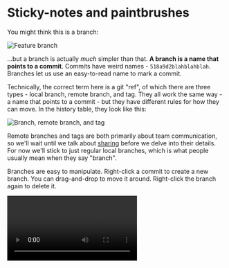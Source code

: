 
# Sticky-notes and paintbrushes

You might think this is a branch:

![Feature branch](branches/sticky-notes-and-paintbrushes/simple-branch.png)

...but a branch is actually _much_ simpler than that. **A branch is a name that points to a commit**. Commits have weird names - `518a9d2blahblahblah`. Branches let us use an easy-to-read name to mark a commit.

Technically, the correct term here is a git "ref", of which there are three types - local branch, remote branch, and tag. They all work the same way - a name that points to a commit - but they have different rules for how they can move. In the history table, they look like this:

![Branch, remote branch, and tag](branches/sticky-notes-and-paintbrushes/local-branch-remote-branch-tag.png)

<BranchTable />

Remote branches and tags are both primarily about team communication, so we'll wait until we talk about [sharing](/share) before we delve into their details. For now we'll stick to just regular local branches, which is what people usually mean when they say "branch".

Branches are easy to manipulate. Right-click a commit to create a new branch. You can drag-and-drop to move it around. Right-click the branch again to delete it.

<Video mp4="branches/sticky-notes-and-paintbrushes/branch-drag.mp4"/>

We can use a branch in two ways:

1. As a paintbrush for making new commmits.
2. As a sticky-note to mark a specific spot in history.

## Using a branch as a paintbrush

Remember that a commit is a snapshot of every single file in your project folder. Surprisingly, when you click a commit, you won't see all the files in the snapshot - you'll see _changes_. X was added, Y was deleted, Z was changed. That's because **every commit knows who its parent is, so that you know what to compare it to.** When you click a commit, it shows you what files have changed relative to its parent.

**When you make a new commit, you can choose any commit in the whole repository to be the starting point.** You can even make a commit with no parents, or two parents, or ten parents, but we'll get to that later. Almost every commit you make will have just one parent.

**The `HEAD` branch determines the starting point for the next commit.** When the next commit is made, the `HEAD` branch will automatically move so that it points to the new commit. Here's an example of what that looks like in practice:

<Video mp4="branches/sticky-notes-and-paintbrushes/branch-create-fork.mp4"/>

Here's what happened in the video above:

1. We start off with six new files in our working copy, named 1, 2, 3, A, B, C.
2. We create a new branch, and name it `123`.
3. We checkout `123` (this makes `123` the new `HEAD`).
4. We commit 1, then 2, then 3.
5. We create another new branch, name it `ABC`, and check it out (now `ABC` is the new `HEAD`).
6. `123` disappears, so we add it as a tip.
   - This is surprising and weird! Don't worry, we'll soon explain.
7. We commit A, then B, then C.

You'll find all kinds of advice on how you should name your branches. Remember this: **just as a painting is made of paint rather than brushes, so too is a repository made of commits rather than branches.** Naming conventions are important when you're sharing work with a team, but for branches that are just for yourself, don't spend any more time on their names than you would on any other sticky-note - they're not a part of your project's permanent history.

## Using a branch as a sticky note

In the previous example, something surprising happened when we checked out `ABC`. `123` disappeared! But when we added it back as a "tip", it just magically came back! What's going on?

As far as the files in your working copy are concerned, the only commits that matter are the ancestors of the `HEAD` commit - none of the other commits have any effect. As you'll see when you learn more about moving commits around, it's common to make a bunch of messy commits and later throw them away. You don't want a bunch of discarded commits cluttering up your history table, so DiffPlug only shows you the ancestor commits. **If you want to see commits which aren't ancestors of `HEAD`, you have to explicitly add a branch to tips which does have those commits as ancestors.**

The tips section is useful for searching for branches and navigating history. When you hover the mouse over a branch, it will scroll the history window to show you where that branch is. When you stop hovering, it will scroll back to where you were. When you click a branch, it will scroll the history window there and stop.

<Video mp4="branches/sticky-notes-and-paintbrushes/branch-hover-vs-click.mp4"/>

Now that we can make commits, we'll look at how they can be [deleted and recovered](/branches/reflog).
